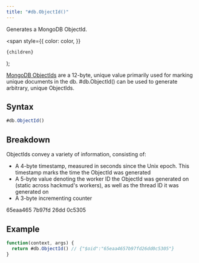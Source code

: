```yaml
---
title: "#db.ObjectId()"
---
```


Generates a MongoDB ObjectId.

  <span
    style={{
      color: color,
    }}
  >
    {children}
  </span>
);

[MongoDB ObjectIds](https://www.mongodb.com/docs/manual/reference/method/ObjectId/) are a 12-byte, unique value primarily used for marking unique documents in the db. #db.ObjectId() can be used to generate arbitrary, unique ObjectIds.

## Syntax

```js
#db.ObjectId()
```

## Breakdown

ObjectIds convey a variety of information, consisting of:

- A <Highlight color="red">4-byte timestamp</Highlight>, measured in seconds since the Unix epoch. This timestamp marks the time the ObjectId was generated
- A 5-byte value denoting the <Highlight color="green">worker ID</Highlight> the ObjectId was generated on (static across hackmud's workers), as well as the <Highlight color="orange">thread ID</Highlight> it was generated on
- A <Highlight color="purple">3-byte incrementing counter</Highlight>

<Highlight color="red">65eaa465</Highlight>
<Highlight color="green">7b97fd</Highlight>
<Highlight color="yellow">26dd</Highlight>
<Highlight color="purple">0c5305</Highlight>

## Example

```js
function(context, args) {
  return #db.ObjectId() // {"$oid":"65eaa4657b97fd26dd0c5305"}
}
```

